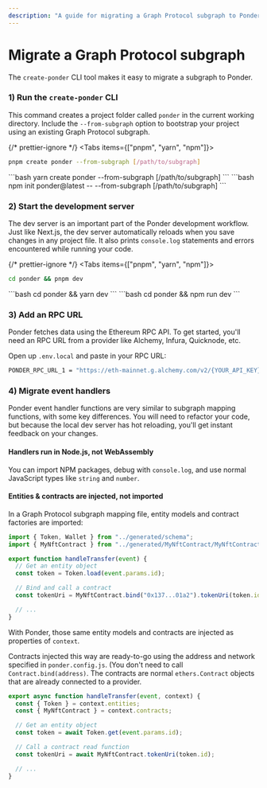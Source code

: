 ```yaml
---
description: "A guide for migrating a Graph Protocol subgraph to Ponder"
---
```



# Migrate a Graph Protocol subgraph

The `create-ponder` CLI tool makes it easy to migrate a subgraph to Ponder.

### 1) Run the `create-ponder` CLI

This command creates a project folder called `ponder` in the current working directory. Include the `--from-subgraph` option to bootstrap your project using an existing Graph Protocol subgraph.

{/* prettier-ignore */}
<Tabs items={["pnpm", "yarn", "npm"]}>
  <Tab>
```bash
pnpm create ponder --from-subgraph [/path/to/subgraph]
```
</Tab>
  <Tab>
```bash
yarn create ponder --from-subgraph [/path/to/subgraph]
```
</Tab>
  <Tab>
```bash
npm init ponder@latest -- --from-subgraph [/path/to/subgraph]
```
</Tab>
</Tabs>

### 2) Start the development server

The dev server is an important part of the Ponder development workflow. Just like Next.js, the dev server automatically reloads when you save changes in any project file. It also prints `console.log` statements and errors encountered while running your code.

{/* prettier-ignore */}
<Tabs items={["pnpm", "yarn", "npm"]}>
  <Tab>
```bash
cd ponder && pnpm dev
```
</Tab>
  <Tab>
```bash
cd ponder && yarn dev
```
</Tab>
  <Tab>
```bash
cd ponder && npm run dev
```
</Tab>
</Tabs>

### 3) Add an RPC URL

Ponder fetches data using the Ethereum RPC API. To get started, you'll need an RPC URL from a provider like Alchemy, Infura, Quicknode, etc.

Open up `.env.local` and paste in your RPC URL:

```bash filename=".env.local"
PONDER_RPC_URL_1 = "https://eth-mainnet.g.alchemy.com/v2/{YOUR_API_KEY}"
```

### 4) Migrate event handlers

Ponder event handler functions are very similar to subgraph mapping functions, with some key differences. You will need to refactor your code, but because the local dev server has hot reloading, you'll get instant feedback on your changes.

#### Handlers run in Node.js, not WebAssembly

You can import NPM packages, debug with `console.log`, and use normal JavaScript types like `string` and `number`.

#### Entities & contracts are injected, not imported

In a Graph Protocol subgraph mapping file, entity models and contract factories are imported:

```ts filename="mapping.ts"
import { Token, Wallet } from "../generated/schema";
import { MyNftContract } from "../generated/MyNftContract/MyNftContract";

export function handleTransfer(event) {
  // Get an entity object
  const token = Token.load(event.params.id);

  // Bind and call a contract
  const tokenUri = MyNftContract.bind("0x137...01a2").tokenUri(token.id);

  // ...
}
```

With Ponder, those same entity models and contracts are injected as properties of `context`.

Contracts injected this way are ready-to-go using the address and network specified in `ponder.config.js`. (You don't need to call `Contract.bind(address)`. The contracts are normal `ethers.Contract` objects that are already connected to a provider.

```ts filename="MyNftContract.ts"
export async function handleTransfer(event, context) {
  const { Token } = context.entities;
  const { MyNftContract } = context.contracts;

  // Get an entity object
  const token = await Token.get(event.params.id);

  // Call a contract read function
  const tokenUri = await MyNftContract.tokenUri(token.id);

  // ...
}
```
